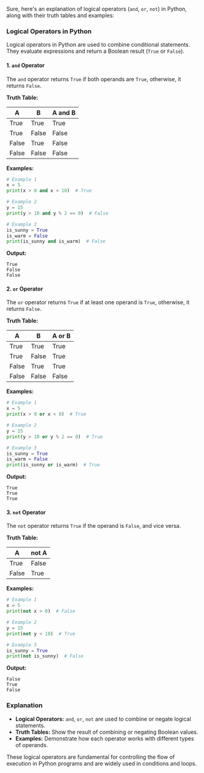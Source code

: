 Sure, here's an explanation of logical operators (`and`, `or`, `not`) in Python, along with their truth tables and examples:

### Logical Operators in Python

Logical operators in Python are used to combine conditional statements. They evaluate expressions and return a Boolean result (`True` or `False`).

#### 1. `and` Operator

The `and` operator returns `True` if both operands are `True`, otherwise, it returns `False`.

**Truth Table:**

| A     | B     | A and B |
|-------|-------|---------|
| True  | True  | True    |
| True  | False | False   |
| False | True  | False   |
| False | False | False   |

**Examples:**

```python copy showLineNumbers
# Example 1
x = 5
print(x > 0 and x < 10)  # True

# Example 2
y = 15
print(y > 10 and y % 2 == 0)  # False

# Example 3
is_sunny = True
is_warm = False
print(is_sunny and is_warm)  # False
```

**Output:**

```
True
False
False
```

#### 2. `or` Operator

The `or` operator returns `True` if at least one operand is `True`, otherwise, it returns `False`.

**Truth Table:**

| A     | B     | A or B  |
|-------|-------|---------|
| True  | True  | True    |
| True  | False | True    |
| False | True  | True    |
| False | False | False   |

**Examples:**

```python copy showLineNumbers
# Example 1
x = 5
print(x > 0 or x < 0)  # True

# Example 2
y = 15
print(y > 10 or y % 2 == 0)  # True

# Example 3
is_sunny = True
is_warm = False
print(is_sunny or is_warm)  # True
```

**Output:**

```
True
True
True
```

#### 3. `not` Operator

The `not` operator returns `True` if the operand is `False`, and vice versa.

**Truth Table:**

| A     | not A |
|-------|-------|
| True  | False |
| False | True  |

**Examples:**

```python copy showLineNumbers
# Example 1
x = 5
print(not x > 0)  # False

# Example 2
y = 15
print(not y < 10)  # True

# Example 3
is_sunny = True
print(not is_sunny)  # False
```

**Output:**

```
False
True
False
```

### Explanation

- **Logical Operators:** `and`, `or`, `not` are used to combine or negate logical statements.
- **Truth Tables:** Show the result of combining or negating Boolean values.
- **Examples:** Demonstrate how each operator works with different types of operands.
  
These logical operators are fundamental for controlling the flow of execution in Python programs and are widely used in conditions and loops.